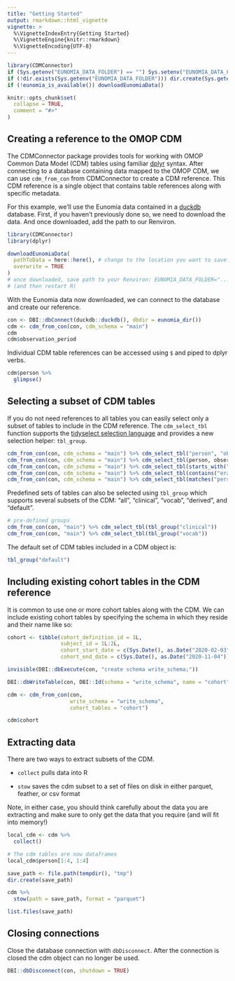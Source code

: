 ```yaml
---
title: "Getting Started"
output: rmarkdown::html_vignette
vignette: >
  %\VignetteIndexEntry{Getting Started}
  %\VignetteEngine{knitr::rmarkdown}
  %\VignetteEncoding{UTF-8}
---
```


```r
library(CDMConnector)
if (Sys.getenv("EUNOMIA_DATA_FOLDER") == "") Sys.setenv("EUNOMIA_DATA_FOLDER" = tempdir())
if (!dir.exists(Sys.getenv("EUNOMIA_DATA_FOLDER"))) dir.create(Sys.getenv("EUNOMIA_DATA_FOLDER"))
if (!eunomia_is_available()) downloadEunomiaData()

knitr::opts_chunk$set(
  collapse = TRUE,
  comment = "#>"
)
```

## Creating a reference to the OMOP CDM

The CDMConnector package provides tools for working with OMOP Common Data Model (CDM) tables using familiar [dplyr](https://dplyr.tidyverse.org) syntax. After connecting to a database containing  data mapped to the OMOP CDM, we can use `cdm_from_con` from CDMConnector to create a CDM reference. This CDM reference is a single object that contains table references along with specific metadata.

For this example, we’ll use the Eunomia data contained in a [duckdb](https://duckdb.org/) database. First, if you haven't previously done so, we need to download the data. And once downloaded, add the path to our Renviron.

```r
library(CDMConnector)
library(dplyr)
```

```r
downloadEunomiaData(
  pathToData = here::here(), # change to the location you want to save the data
  overwrite = TRUE
)
# once downloaded, save path to your Renviron: EUNOMIA_DATA_FOLDER="......"
# (and then restart R)
```

With the Eunomia data now downloaded, we can connect to the database and create our reference.

```r
con <- DBI::dbConnect(duckdb::duckdb(), dbdir = eunomia_dir())
cdm <- cdm_from_con(con, cdm_schema = "main")
cdm
cdm$observation_period
```

Individual CDM table references can be accessed using `$` and piped to dplyr verbs.

```r
cdm$person %>% 
  glimpse()
```

## Selecting a subset of CDM tables

If you do not need references to all tables you can easily select only a subset of tables to include in the CDM reference. The `cdm_select_tbl` function supports the [tidyselect selection language](https://tidyselect.r-lib.org/reference/language.html) and provides a new selection helper: `tbl_group`.

```r
cdm_from_con(con, cdm_schema = "main") %>% cdm_select_tbl("person", "observation_period") # quoted names
cdm_from_con(con, cdm_schema = "main") %>% cdm_select_tbl(person, observation_period) # unquoted names 
cdm_from_con(con, cdm_schema = "main") %>% cdm_select_tbl(starts_with("concept")) # tables that start with 'concept'
cdm_from_con(con, cdm_schema = "main") %>% cdm_select_tbl(contains("era")) # tables that contain the substring 'era'
cdm_from_con(con, cdm_schema = "main") %>% cdm_select_tbl(matches("person|period")) # regular expression
```

Predefined sets of tables can also be selected using `tbl_group` which supports several subsets of the CDM: "all", "clinical", "vocab", "derived", and "default".

```r
# pre-defined groups
cdm_from_con(con, "main") %>% cdm_select_tbl(tbl_group("clinical")) 
cdm_from_con(con, "main") %>% cdm_select_tbl(tbl_group("vocab")) 
```

The default set of CDM tables included in a CDM object is:

```r
tbl_group("default")
```

## Including existing cohort tables in the CDM reference

It is common to use one or more cohort tables along with the CDM. We can include existing cohort tables by specifying the schema in which they reside and their name like so:
```r
cohort <- tibble(cohort_definition_id = 1L,
                 subject_id = 1L:2L,
                 cohort_start_date = c(Sys.Date(), as.Date("2020-02-03")),
                 cohort_end_date = c(Sys.Date(), as.Date("2020-11-04")))

invisible(DBI::dbExecute(con, "create schema write_schema;"))

DBI::dbWriteTable(con, DBI::Id(schema = "write_schema", name = "cohort"), cohort)

```

```r
cdm <- cdm_from_con(con, 
                    write_schema = "write_schema",
                    cohort_tables = "cohort") 

cdm$cohort
```

## Extracting data

There are two ways to extract subsets of the CDM.

-   `collect` pulls data into R

-   `stow` saves the cdm subset to a set of files on disk in either parquet, feather, or csv format

Note, in either case, you should think carefully about the data you are extracting and make sure to only get the data that you require (and will fit into memory!)

```r
local_cdm <- cdm %>% 
  collect()

# The cdm tables are now dataframes
local_cdm$person[1:4, 1:4] 
```

```r
save_path <- file.path(tempdir(), "tmp")
dir.create(save_path)

cdm %>% 
  stow(path = save_path, format = "parquet")

list.files(save_path)
```

## Closing connections

Close the database connection with `dbDisconnect`. After the connection is closed the cdm object can no longer be used.

```r
DBI::dbDisconnect(con, shutdown = TRUE)
```
